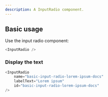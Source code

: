 ```yaml
---
description: A InputRadio component.
---
```



## Basic usage

Use the input radio component:

```js
<InputRadio />
```

### Display the text

```js live
<InputRadio
    name="basic-input-radio-lorem-ipsum-docs"
    labelText="Lorem ipsum"
    id="basic-input-radio-lorem-ipsum-docs"
/>
```
